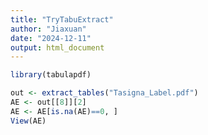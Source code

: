 ```yaml
---
title: "TryTabuExtract"
author: "Jiaxuan"
date: "2024-12-11"
output: html_document
---
```



```r
library(tabulapdf)

out <- extract_tables("Tasigna_Label.pdf")
AE <- out[[8]][2]
AE <- AE[is.na(AE)==0, ]
View(AE)
```